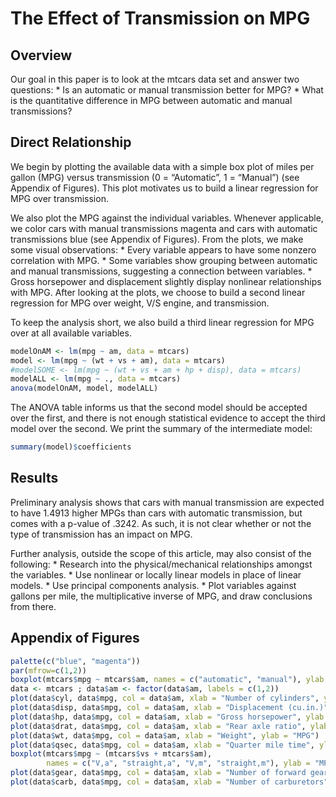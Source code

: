 # The Effect of Transmission on MPG
## Overview
Our goal in this paper is to look at the mtcars data set and answer two questions:
* Is an automatic or manual transmission better for MPG?
* What is the quantitative difference in MPG between automatic and manual transmissions?

## Direct Relationship
We begin by plotting the available data with a simple box plot of miles per gallon (MPG) versus transmission (0 = "Automatic", 1 = "Manual") (see Appendix of Figures). This plot motivates us to build a linear regression for MPG over transmission.

We also plot the MPG against the individual variables. Whenever applicable, we color cars with manual transmissions magenta and cars with automatic transmissions blue (see Appendix of Figures). From the plots, we make some visual observations:
* Every variable appears to have some nonzero correlation with MPG.
* Some variables show grouping between automatic and manual transmissions, suggesting a connection between variables.
* Gross horsepower and displacement slightly display nonlinear relationships with MPG. 
After looking at the plots, we choose to build a second linear regression for MPG over weight, V/S engine, and transmission.

To keep the analysis short, we also build a third linear regression for MPG over at all available variables.

```r
modelOnAM <- lm(mpg ~ am, data = mtcars)
model <- lm(mpg ~ (wt + vs + am), data = mtcars)
#modelSOME <- lm(mpg ~ (wt + vs + am + hp + disp), data = mtcars)
modelALL <- lm(mpg ~ ., data = mtcars)
anova(modelOnAM, model, modelALL)
```

The ANOVA table informs us that the second model should be accepted over the first, and there is not enough statistical evidence to accept the third model over the second. We print the summary of the intermediate model: 
```r
summary(model)$coefficients
```

## Results
Preliminary analysis shows that cars with manual transmission are expected to have 1.4913 higher MPGs than cars with automatic transmission, but comes with a p-value of .3242. As such, it is not clear whether or not the type of transmission has an impact on MPG.

Further analysis, outside the scope of this article, may also consist of the following:
* Research into the physical/mechanical relationships amongst the variables.
* Use nonlinear or locally linear models in place of linear models.
* Use principal components analysis.
* Plot variables against gallons per mile, the multiplicative inverse of MPG, and draw conclusions from there.

## Appendix of Figures

```r
palette(c("blue", "magenta"))
par(mfrow=c(1,2))
boxplot(mtcars$mpg ~ mtcars$am, names = c("automatic", "manual"), ylab = "MPG")
data <- mtcars ; data$am <- factor(data$am, labels = c(1,2))
plot(data$cyl, data$mpg, col = data$am, xlab = "Number of cylinders", ylab = "MPG")
plot(data$disp, data$mpg, col = data$am, xlab = "Displacement (cu.in.)", ylab = "MPG") 
plot(data$hp, data$mpg, col = data$am, xlab = "Gross horsepower", ylab = "MPG")
plot(data$drat, data$mpg, col = data$am, xlab = "Rear axle ratio", ylab = "MPG") 
plot(data$wt, data$mpg, col = data$am, xlab = "Weight", ylab = "MPG")
plot(data$qsec, data$mpg, col = data$am, xlab = "Quarter mile time", ylab = "MPG")
boxplot(mtcars$mpg ~ (mtcars$vs + mtcars$am), 
        names = c("V,a", "straight,a", "V,m", "straight,m"), ylab = "MPG")
plot(data$gear, data$mpg, col = data$am, xlab = "Number of forward gears", ylab = "MPG") 
plot(data$carb, data$mpg, col = data$am, xlab = "Number of carburetors", ylab = "MPG")
```